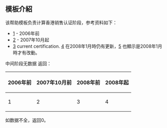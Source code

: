 <includeonly><!-- 在這裡加入模板的保護標識 --></includeonly><noinclude>{{Documentation subpage}}</noinclude>
<!-- 在本行下編輯模板說明 -->
== 模板介紹 ==
该帮助模板负责计算香港销售认证阶段，参考资料如下：
* [http://www.riaj.or.jp/e/issue/pdf/RIAJ2005E.pdf] - 2006年前
* [http://www.ifpi.org/content/library/Certification%20Awards%20Full%20List%20-%20OCTOBER%2007.pdf] - 2007年10月起
* [http://www.ifpihk.org/www_1/go1e.php] current certification. [http://web.archive.org/web/20080115062803/http://www.ifpihk.org/www_1/go1e.php] 在2008年1月時仍有更新，[http://web.archive.org/web/20071215053628/http://www.ifpihk.org/www_1/go1e.php] 也顯示是2008年1月時才有改動。
中间阶段无数据
返回：
{|class=wikitable
! 2006年前
! 2007年10月前
! 2008年前
! 2008年起
|- bgcolor="#F0FFF0"
|1
|2
|3
|4
|}
如数据不全，返回0。
<includeonly>
<!-- 本行下加入模板的分類 -->

</includeonly>